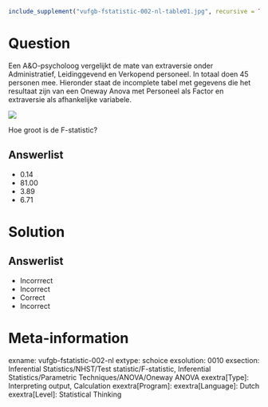 ```{r, echo = FALSE, results = "hide"}
include_supplement("vufgb-fstatistic-002-nl-table01.jpg", recursive = TRUE)
```

Question
========

Een A&O-psycholoog vergelijkt de mate van extraversie onder Administratief, Leidinggevend en Verkopend personeel. In totaal doen 45 personen mee. Hieronder staat de incomplete tabel met gegevens die het resultaat zijn van een Oneway Anova met Personeel als Factor en extraversie als afhankelijke variabele.

![](vufgb-fstatistic-002-nl-table01.jpg)

Hoe groot is de F-statistic?

Answerlist
----------
* 0.14
* 81.00
* 3.89
* 6.71

Solution
========

Answerlist
----------
* Incorrrect
* Incorrect
* Correct
* Incorrect

Meta-information
================
exname: vufgb-fstatistic-002-nl
extype: schoice
exsolution: 0010
exsection: Inferential Statistics/NHST/Test statistic/F-statistic, Inferential Statistics/Parametric Techniques/ANOVA/Oneway ANOVA
exextra[Type]: Interpreting output, Calculation
exextra[Program]: 
exextra[Language]: Dutch
exextra[Level]: Statistical Thinking